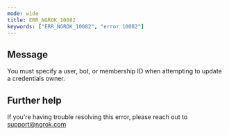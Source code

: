 ```yaml
---
mode: wide
title: ERR_NGROK_10082
keywords: ["ERR_NGROK_10082", "error 10082"]
---
```


## Message

You must specify a user, bot, or membership ID when attempting to update a credentials owner.

## Further help

If you're having trouble resolving this error, please reach out to [support@ngrok.com](mailto:support@ngrok.com?subject=Help%20with%20ERR_NGROK_10082)
